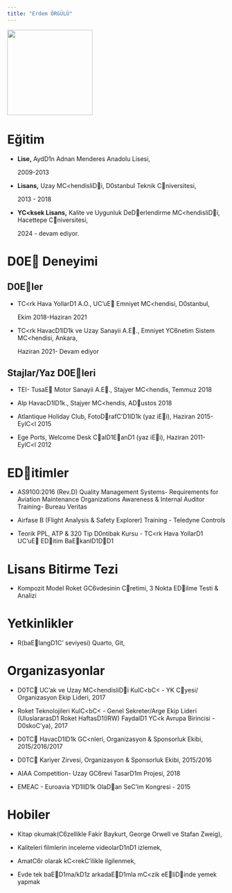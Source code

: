 ---
title: "Erdem ÖRGÜLÜ"
---

![](images/foto.jpg){fig-align="center" width="197"}

# Eğitim

-   **Lise,** AydD1n Adnan Menderes Anadolu Lisesi,

    2009-2013

-   **Lisans,** Uzay MC\<hendisliDi, D0stanbul Teknik Cniversitesi,

    2013 - 2018

-   **YC\<ksek Lisans,** Kalite ve Uygunluk DeDerlendirme MC\<hendisliDi, Hacettepe Cniversitesi,

    2024 - devam ediyor.

# D0E Deneyimi

## D0Eler

-   TC\<rk Hava YollarD1 A.O., UC'uE Emniyet MC\<hendisi, D0stanbul,

    Ekim 2018-Haziran 2021

-   TC\<rk HavacD1lD1k ve Uzay Sanayii A.E., Emniyet YC6netim Sistem MC\<hendisi, Ankara,

    Haziran 2021- Devam ediyor

## Stajlar/Yaz D0Eleri

-   TEI- TusaE Motor Sanayii A.E., Stajyer MC\<hendis, Temmuz 2018

-   Alp HavacD1lD1k., Stajyer MC\<hendis, ADustos 2018

-   Atlantique Holiday Club, FotoDrafC'D1lD1k (yaz iEi), Haziran 2015- EylC\<l 2015

-   Ege Ports, Welcome Desk CalD1EanD1 (yaz iEi), Haziran 2011- EylC\<l 2012

# EDitimler

-   AS9100:2016 (Rev.D) Quality Management Systems- Requirements for Aviation Maintenance Organizations Awareness & Internal Auditor Training- Bureau Veritas

-   Airfase B (Flight Analysis & Safety Explorer) Training - Teledyne Controls

-   Teorik PPL, ATP & 320 Tip D0ntibak Kursu - TC\<rk Hava YollarD1 UC'uE EDitim BaEkanlD1DD1

# Lisans Bitirme Tezi

-   Kompozit Model Roket GC6vdesinin Cretimi, 3 Nokta EDilme Testi & Analizi

# Yetkinlikler

-   R(baElangD1C' seviyesi) Quarto, Git,

# Organizasyonlar

-   D0TC UC'ak ve Uzay MC\<hendisliDi KulC\<bC\< - YK Cyesi/ Organizasyon Ekip Lideri, 2017

-   Roket Teknolojileri KulC\<bC\< - Genel Sekreter/Arge Ekip Lideri (UluslararasD1 Roket HaftasD1(IRW) FaydalD1 YC\<k Avrupa Birincisi - D0skoC'ya), 2017

-   D0TC HavacD1lD1k GC\<nleri, Organizasyon & Sponsorluk Ekibi, 2015/2016/2017

-   D0TC Kariyer Zirvesi, Organizasyon & Sponsorluk Ekibi, 2015/2016

-   AIAA Competition- Uzay GC6revi TasarD1m Projesi, 2018

-   EMEAC - Euroavia YD1llD1k OlaDan SeC'im Kongresi - 2015

# Hobiler

-   Kitap okumak(C6zellikle Fakir Baykurt, George Orwell ve Stafan Zweig),

-   Kaliteleri filmlerin inceleme videolarD1nD1 izlemek,

-   AmatC6r olarak kC\<rekC'ilikle ilgilenmek,

-   Evde tek baED1ma/kD1z arkadaED1mla mC\<zik eEliDinde yemek yapmak
